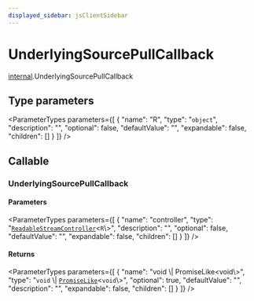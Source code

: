 ```yaml
---
displayed_sidebar: jsClientSidebar
---
```



# UnderlyingSourcePullCallback

[internal](../../modules/internal.mdx).UnderlyingSourcePullCallback

## Type parameters

<ParameterTypes parameters={[
  {
    "name": "R",
    "type": "`object`",
    "description": "",
    "optional": false,
    "defaultValue": "",
    "expandable": false,
    "children": []
  }
]} />

## Callable

### UnderlyingSourcePullCallback

#### Parameters

<ParameterTypes parameters={[
  {
    "name": "controller",
    "type": "[`ReadableStreamController`](../../modules/internal.mdx#readablestreamcontroller)<`R`\\>",
    "description": "",
    "optional": false,
    "defaultValue": "",
    "expandable": false,
    "children": []
  }
]} />

#### Returns

<ParameterTypes parameters={[
  {
    "name": "void \\| PromiseLike<void\\>",
    "type": "`void` \\| [`PromiseLike`](internal.PromiseLike.mdx)<`void`\\>",
    "optional": true,
    "defaultValue": "",
    "description": "",
    "expandable": false,
    "children": []
  }
]} />
